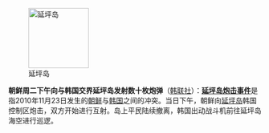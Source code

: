 [[File:Inchon islands 2.svg|120px|left|延坪岛]]

'''朝鲜周二下午向与韩国交界延坪岛发射数十枚炮弹'''（[http://english.yonhapnews.co.kr/national/2010/11/23/44/0301000000AEN20101123008800315F.HTML 韩联社]）：'''[[延坪岛炮击事件]]'''是指2010年11月23日发生的[[朝鲜民主主义人民共和国|朝鲜]]与[[韩国]]之间的冲突。当日下午，朝鲜向[[延坪岛]]韩国控制区炮击，双方开始进行互射。岛上平民陆续撤离，韩国出动战斗机前往延坪岛海空进行巡逻。